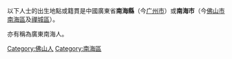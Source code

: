 以下人士的出生地點或籍貫是中國廣東省'''南海縣'''（今[[广州市|广州市]]）或'''南海市'''（今[[佛山市|佛山市]][[南海區|南海區]]及[[禪城區|禪城區]]）。

亦有稱為廣東南海人。
{{Commonscat|People of Nanhai}}

[[Category:佛山人|Category:佛山人]]
[[Category:南海區|Category:南海區]]